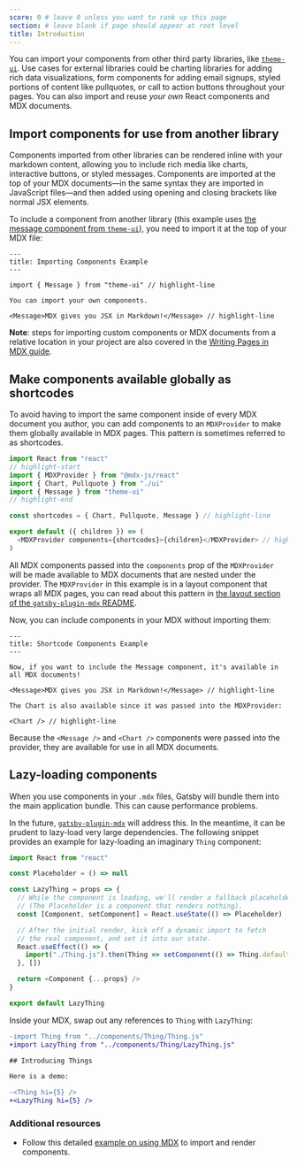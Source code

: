 ```yaml
---
score: 0 # leave 0 unless you want to rank up this page
section: # leave blank if page should appear at root level
title: Introduction
---
```


You can import your components from other third party libraries, like [`theme-ui`](https://theme-ui.com/components). Use cases for external libraries could be charting libraries for adding rich data visualizations, form components for adding email signups, styled portions of content like pullquotes, or call to action buttons throughout your pages. You can also import and reuse _your own_ React components and MDX documents.

## Import components for use from another library

Components imported from other libraries can be rendered inline with your markdown content, allowing you to include rich media like charts, interactive buttons, or styled messages. Components are imported at the top of your MDX documents—in the same syntax they are imported in JavaScript files—and then added using opening and closing brackets like normal JSX elements.

To include a component from another library (this example uses [the message component from `theme-ui`](https://theme-ui.com/components/message)), you need to import it at the top of your MDX file:

```mdx
---
title: Importing Components Example
---

import { Message } from "theme-ui" // highlight-line

You can import your own components.

<Message>MDX gives you JSX in Markdown!</Message> // highlight-line
```

**Note**: steps for importing custom components or MDX documents from a relative location in your project are also covered in the [Writing Pages in MDX guide](/docs/mdx/writing-pages/).

## Make components available globally as shortcodes

To avoid having to import the same component inside of every MDX document you author, you can add components to an `MDXProvider` to make them globally available in MDX pages. This pattern is sometimes referred to as shortcodes.

```js:title=src/components/layout.js
import React from "react"
// highlight-start
import { MDXProvider } from "@mdx-js/react"
import { Chart, Pullquote } from "./ui"
import { Message } from "theme-ui"
// highlight-end

const shortcodes = { Chart, Pullquote, Message } // highlight-line

export default ({ children }) => (
  <MDXProvider components={shortcodes}>{children}</MDXProvider> // highlight-line
)
```

All MDX components passed into the `components` prop of the `MDXProvider` will be made available to MDX documents that are nested under the provider. The `MDXProvider` in this example is in a layout component that wraps all MDX pages, you can read about this pattern in [the layout section of the `gatsby-plugin-mdx` README](/packages/gatsby-plugin-mdx/#default-layouts).

Now, you can include components in your MDX without importing them:

```mdx
---
title: Shortcode Components Example
---

Now, if you want to include the Message component, it's available in all MDX documents!

<Message>MDX gives you JSX in Markdown!</Message> // highlight-line

The Chart is also available since it was passed into the MDXProvider:

<Chart /> // highlight-line
```

Because the `<Message />` and `<Chart />` components were passed into the provider, they are available for use in all MDX documents.


## Lazy-loading components

When you use components in your `.mdx` files, Gatsby will bundle them into the main application bundle. This can cause performance problems.

In the future, [`gatsby-plugin-mdx`](/packages/gatsby-plugin-mdx) will address this. In the meantime, it can be prudent to lazy-load very large dependencies. The following snippet provides an example for lazy-loading an imaginary `Thing` component:

```jsx:title=src/components/LazyThing.js
import React from "react"

const Placeholder = () => null

const LazyThing = props => {
  // While the component is loading, we'll render a fallback placeholder.
  // (The Placeholder is a component that renders nothing).
  const [Component, setComponent] = React.useState(() => Placeholder)

  // After the initial render, kick off a dynamic import to fetch
  // the real component, and set it into our state.
  React.useEffect(() => {
    import("./Thing.js").then(Thing => setComponent(() => Thing.default))
  }, [])

  return <Component {...props} />
}

export default LazyThing
```

Inside your MDX, swap out any references to `Thing` with `LazyThing`:

```diff
-import Thing from "../components/Thing/Thing.js"
+import LazyThing from "../components/Thing/LazyThing.js"

## Introducing Things

Here is a demo:

-<Thing hi={5} />
+<LazyThing hi={5} />
```

### Additional resources

- Follow this detailed [example on using MDX](/examples/using-MDX) to import and render components.